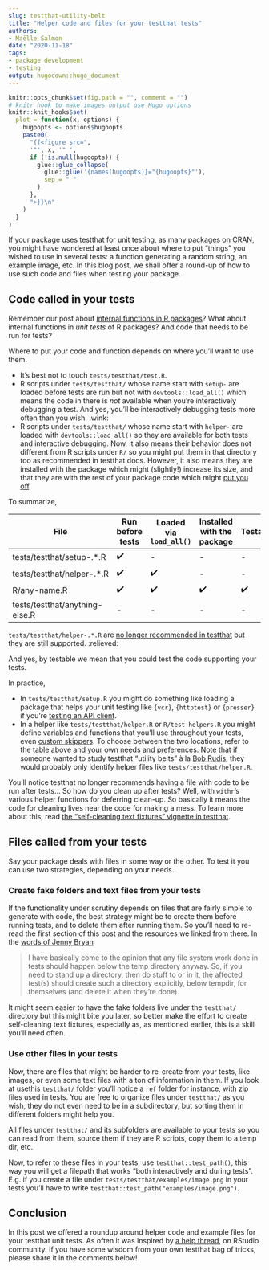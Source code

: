 ```yaml
--- 
slug: testthat-utility-belt
title: "Helper code and files for your testthat tests" 
authors: 
- Maëlle Salmon 
date: "2020-11-18" 
tags: 
- package development 
- testing
output: hugodown::hugo_document
---
```


```r

knitr::opts_chunk$set(fig.path = "", comment = "")
# knitr hook to make images output use Hugo options
knitr::knit_hooks$set(
  plot = function(x, options) {
    hugoopts <- options$hugoopts
    paste0(
      "{{<figure src=",
      '"', x, '" ',
      if (!is.null(hugoopts)) {
        glue::glue_collapse(
          glue::glue('{names(hugoopts)}="{hugoopts}"'),
          sep = " "
        )
      },
      ">}}\n"
    )
  }
)

```

If your package uses testthat for unit testing, as [many packages on CRAN](https://www.tidyverse.org/blog/2019/11/testthat-2-3-0/), you might have wondered at least once about where to put "things" you wished to use in several tests: a function generating a random string, an example image, etc.
In this blog post, we shall offer a round-up of how to use such code and files when testing your package.

## Code called in your tests

Remember our post about [internal functions in R packages](/2019/12/12/internal-functions/)?
What about internal functions in _unit tests_ of R packages?
And code that needs to be run for tests?

Where to put your code and function depends on where you'll want to use them.

* It's best not to touch `tests/testthat/test.R`.
* R scripts under `tests/testthat/` whose name start with `setup-` are loaded before tests are run but not with `devtools::load_all()` which means the code in there is _not_ available when you're interactively debugging a test. And yes, you'll be interactively debugging tests more often than you wish. :wink:
* R scripts under `tests/testthat/` whose name start with `helper-` are loaded with `devtools::load_all()` so they are available for both tests and interactive debugging. Now, it also means their behavior does not different from R scripts under `R/` so you might put them in that directory too as recommended in testthat docs. However, it also means they are installed with the package which might (slightly!) increase its size, and that they are with the rest of your package code which might [put you off](https://community.rstudio.com/t/why-are-tests-testthat-helper-files-discouraged-in-testthat/85253).

To summarize,

| File                           | Run before tests | Loaded via `load_all()`  | Installed with the package | Testable | 
|--------------------------------|---------------------|----------------------------|----------------------------|-------------------------|
| tests/testthat/setup-.*.R      | ✔️                   | -                          |-                          | -                       |
| tests/testthat/helper-.*.R     | ✔️                   | ✔️                          | -                         | -                      |
| R/any-name.R                   | ✔️                   | ✔️                          | ✔️                          | ✔️                       |
| tests/testthat/anything-else.R | -                  | -                         | -                         | -                      |

`tests/testthat/helper-.*.R` are [no longer recommended in testthat](https://testthat.r-lib.org/reference/test_dir.html#special-files) but they are still supported. :relieved:

And yes, by testable we mean that you could test the code supporting your tests. 

In practice,

* In `tests/testthat/setup.R` you might do something like loading a package that helps your unit testing like `{vcr}`, `{httptest}` or `{presser}` if you're [testing an API client](https://books.ropensci.org/http-testing/).
* In a helper like `tests/testthat/helper.R` or `R/test-helpers.R` you might define variables and functions that you'll use throughout your tests, even [custom skippers](https://testthat.r-lib.org/articles/skipping.html#helpers). To choose between the two locations, refer to the table above and your own needs and preferences. Note that if someone wanted to study testthat "utility belts" à la [Bob Rudis](https://rud.is/b/2018/04/08/dissecting-r-package-utility-belts/), they would probably only identify helper files like `tests/testthat/helper.R`.

You'll notice testthat no longer recommends having a file with code to be run after tests... So how do you clean up after tests?
Well, with `withr`'s various helper functions for deferring clean-up.
So basically it means the code for cleaning lives near the code for making a mess.
To learn more about this, read [the "self-cleaning text fixtures" vignette in testthat](https://testthat.r-lib.org/articles/test-fixtures.html).

## Files called from your tests

Say your package deals with files in some way or the other.
To test it you can use two strategies, depending on your needs.

### Create fake folders and text files from your tests

If the functionality under scrutiny depends on files that are fairly simple to generate with code, the best strategy might be to create them before running tests, and to delete them after running them.
So you'll need to re-read the first section of this post and the resources we linked from there.
In the [words of Jenny Bryan](https://github.com/hadley/r-pkgs/issues/483#issuecomment-691319934)

>  I have basically come to the opinion that any file system work done in tests should happen below the temp directory anyway. So, if you need to stand up a directory, then do stuff to or in it, the affected test(s) should create such a directory explicitly, below tempdir, for themselves (and delete it when they're done).

It might seem easier to have the fake folders live under the `testthat/` directory but this might bite you later, so better make the effort to create self-cleaning text fixtures, especially as, as mentioned earlier, this is a skill you'll need often.

### Use other files in your tests

Now, there are files that might be harder to re-create from your tests, like images, or even some text files with a ton of information in them.
If you look at [usethis `testthat/` folder](https://github.com/r-lib/usethis/tree/master/tests/testthat/) you'll notice a `ref` folder for instance, with zip files used in tests.
You are free to organize files under `testthat/` as you wish, they do not even need to be in a subdirectory, but sorting them in different folders might help you.

All files under `testthat/` and its subfolders are available to your tests so you can read from them, source them if they are R scripts, copy them to a temp dir, etc.

Now, to refer to these files in your tests, use `testthat::test_path()`, this way you will get a filepath that works "both interactively and during tests".
E.g. if you create a file under `tests/testthat/examples/image.png` in your tests you'll have to write `testthat::test_path("examples/image.png")`.


## Conclusion

In this post we offered a roundup around helper code and example files for your testthat unit tests.
As often it was inspired by [a help thread](https://community.rstudio.com/t/why-are-tests-testthat-helper-files-discouraged-in-testthat/85253), on RStudio community.
If you have some wisdom from your own testthat bag of tricks, please share it in the comments below! 